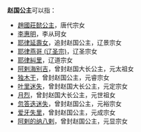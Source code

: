'''赵国公主'''可以指：
*[[趙國莊懿公主|趙國莊懿公主]]，唐代宗女
*[[李惠明|李惠明]]，李从珂女
*[[耶律延壽女|耶律延壽女]]，追封赵国公主，辽景宗女
*[[耶律燕哥_(辽圣宗)|耶律燕哥 (辽圣宗)]]，辽圣宗女
*[[耶律糾里|耶律糾里]]，辽道宗女
*[[阿剌海别吉|阿剌海别吉]]，曾封赵国大长公主，元太祖女
*[[独木干|独木干]]，曾封赵国公主，元睿宗女
*[[叶里迷失|叶里迷失]]，曾封赵国大长公主，元定宗女
*[[月烈|月烈]]，曾封赵国大长公主，元世祖女
*[[忽答迭迷失|忽答迭迷失]]，曾封赵国公主，元裕宗女
*[[爱牙失里|爱牙失里]]，曾封赵国公主，元成宗女
*[[阿剌的纳八剌|阿剌的纳八剌]]，曾封赵国公主，元显宗女

{{Disambig|Cat=公主封号消歧义}}